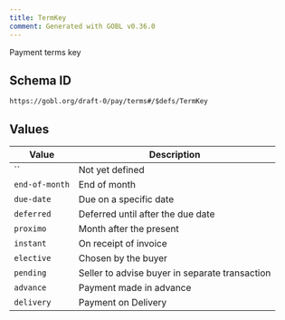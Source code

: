 ```yaml
---
title: TermKey
comment: Generated with GOBL v0.36.0
---
```


Payment terms key

## Schema ID

`https://gobl.org/draft-0/pay/terms#/$defs/TermKey`

## Values

| Value          | Description                                    |
|----------------|------------------------------------------------|
| ``             | Not yet defined                                |
| `end-of-month` | End of month                                   |
| `due-date`     | Due on a specific date                         |
| `deferred`     | Deferred until after the due date              |
| `proximo`      | Month after the present                        |
| `instant`      | On receipt of invoice                          |
| `elective`     | Chosen by the buyer                            |
| `pending`      | Seller to advise buyer in separate transaction |
| `advance`      | Payment made in advance                        |
| `delivery`     | Payment on Delivery                            |

